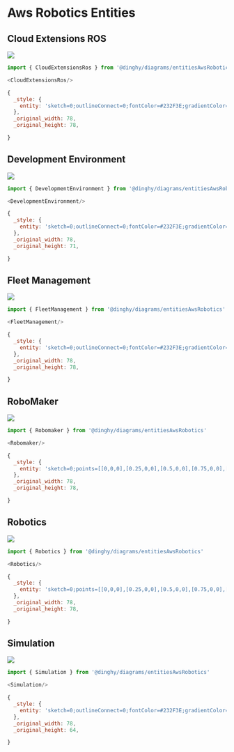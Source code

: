
# Aws Robotics Entities


## Cloud Extensions ROS

<Tabs>
  <TabItem value="Preview">

![](./cloud-extensions-ros.png#drawio)

  </TabItem>
  <TabItem value="Usage">
    
```js
import { CloudExtensionsRos } from '@dinghy/diagrams/entitiesAwsRobotics'

<CloudExtensionsRos/>
```

  </TabItem>
  <TabItem value="Definition">
    
```js
{
  _style: {
    entity: 'sketch=0;outlineConnect=0;fontColor=#232F3E;gradientColor=none;fillColor=#DD344C;strokeColor=none;dashed=0;verticalLabelPosition=bottom;verticalAlign=top;align=center;html=1;fontSize=12;fontStyle=0;aspect=fixed;pointerEvents=1;shape=mxgraph.aws4.cloud_extension_ros;',
  },
  _original_width: 78,
  _original_height: 78,

}
```

  </TabItem>
</Tabs>


## Development Environment

<Tabs>
  <TabItem value="Preview">

![](./development-environment.png#drawio)

  </TabItem>
  <TabItem value="Usage">
    
```js
import { DevelopmentEnvironment } from '@dinghy/diagrams/entitiesAwsRobotics'

<DevelopmentEnvironment/>
```

  </TabItem>
  <TabItem value="Definition">
    
```js
{
  _style: {
    entity: 'sketch=0;outlineConnect=0;fontColor=#232F3E;gradientColor=none;fillColor=#DD344C;strokeColor=none;dashed=0;verticalLabelPosition=bottom;verticalAlign=top;align=center;html=1;fontSize=12;fontStyle=0;aspect=fixed;pointerEvents=1;shape=mxgraph.aws4.development_environment;',
  },
  _original_width: 78,
  _original_height: 71,

}
```

  </TabItem>
</Tabs>


## Fleet Management

<Tabs>
  <TabItem value="Preview">

![](./fleet-management.png#drawio)

  </TabItem>
  <TabItem value="Usage">
    
```js
import { FleetManagement } from '@dinghy/diagrams/entitiesAwsRobotics'

<FleetManagement/>
```

  </TabItem>
  <TabItem value="Definition">
    
```js
{
  _style: {
    entity: 'sketch=0;outlineConnect=0;fontColor=#232F3E;gradientColor=none;fillColor=#DD344C;strokeColor=none;dashed=0;verticalLabelPosition=bottom;verticalAlign=top;align=center;html=1;fontSize=12;fontStyle=0;aspect=fixed;pointerEvents=1;shape=mxgraph.aws4.fleet_management;',
  },
  _original_width: 78,
  _original_height: 78,

}
```

  </TabItem>
</Tabs>


## RoboMaker

<Tabs>
  <TabItem value="Preview">

![](./robomaker.png#drawio)

  </TabItem>
  <TabItem value="Usage">
    
```js
import { Robomaker } from '@dinghy/diagrams/entitiesAwsRobotics'

<Robomaker/>
```

  </TabItem>
  <TabItem value="Definition">
    
```js
{
  _style: {
    entity: 'sketch=0;points=[[0,0,0],[0.25,0,0],[0.5,0,0],[0.75,0,0],[1,0,0],[0,1,0],[0.25,1,0],[0.5,1,0],[0.75,1,0],[1,1,0],[0,0.25,0],[0,0.5,0],[0,0.75,0],[1,0.25,0],[1,0.5,0],[1,0.75,0]];outlineConnect=0;fontColor=#232F3E;fillColor=#DD344C;strokeColor=#ffffff;dashed=0;verticalLabelPosition=bottom;verticalAlign=top;align=center;html=1;fontSize=12;fontStyle=0;aspect=fixed;shape=mxgraph.aws4.resourceIcon;resIcon=mxgraph.aws4.robomaker;',
  },
  _original_width: 78,
  _original_height: 78,

}
```

  </TabItem>
</Tabs>


## Robotics

<Tabs>
  <TabItem value="Preview">

![](./robotics.png#drawio)

  </TabItem>
  <TabItem value="Usage">
    
```js
import { Robotics } from '@dinghy/diagrams/entitiesAwsRobotics'

<Robotics/>
```

  </TabItem>
  <TabItem value="Definition">
    
```js
{
  _style: {
    entity: 'sketch=0;points=[[0,0,0],[0.25,0,0],[0.5,0,0],[0.75,0,0],[1,0,0],[0,1,0],[0.25,1,0],[0.5,1,0],[0.75,1,0],[1,1,0],[0,0.25,0],[0,0.5,0],[0,0.75,0],[1,0.25,0],[1,0.5,0],[1,0.75,0]];outlineConnect=0;fontColor=#232F3E;fillColor=#DD344C;strokeColor=#ffffff;dashed=0;verticalLabelPosition=bottom;verticalAlign=top;align=center;html=1;fontSize=12;fontStyle=0;aspect=fixed;shape=mxgraph.aws4.resourceIcon;resIcon=mxgraph.aws4.robotics;',
  },
  _original_width: 78,
  _original_height: 78,

}
```

  </TabItem>
</Tabs>


## Simulation

<Tabs>
  <TabItem value="Preview">

![](./simulation.png#drawio)

  </TabItem>
  <TabItem value="Usage">
    
```js
import { Simulation } from '@dinghy/diagrams/entitiesAwsRobotics'

<Simulation/>
```

  </TabItem>
  <TabItem value="Definition">
    
```js
{
  _style: {
    entity: 'sketch=0;outlineConnect=0;fontColor=#232F3E;gradientColor=none;fillColor=#DD344C;strokeColor=none;dashed=0;verticalLabelPosition=bottom;verticalAlign=top;align=center;html=1;fontSize=12;fontStyle=0;aspect=fixed;pointerEvents=1;shape=mxgraph.aws4.simulation;',
  },
  _original_width: 78,
  _original_height: 64,

}
```

  </TabItem>
</Tabs>

